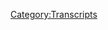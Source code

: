 {{Transcript
    | title         = [[We'll Be Back On Monday]]
    | caption       = [https://knowledgefight.libsyn.com/well-be-back-on-monday Listen to this episode on Libsyn]
    | episodeNumber = [[We'll Be Back On Monday|S009]]
    | length        = 00:07:12
}}

{{MessageBox
    | header     = Warning: Bot Generated Content
    | text       = This transcript was automatically generated by transcription software and likely contains many mistakes and misattributions. Please check the audio for definitive quotes, attribution, and context.
    | image      = N3yvass4myg91.webp
    | imagewidth = 50px
    | id         = warning
}}

{{TranscriptBlock
    | name      = Unknown Speaker
    | timestamp = 00:00:00.000
    | text      = I'm a policy wonk.
}}

{{TranscriptBlock
    | name      = Unknown Speaker
    | timestamp = 00:00:01.159
    | text      = Hey, everybody. Dan here.
}}

{{TranscriptBlock
    | name      = Unknown Speaker
    | timestamp = 00:00:02.960
    | text      = Hi, I'm Jordan.
}}

{{TranscriptBlock
    | name      = Unknown Speaker
    | timestamp = 00:00:04.040
    | text      = Hey, how's it going, buddy?
}}

{{TranscriptBlock
    | name      = Unknown Speaker
    | timestamp = 00:00:05.200
    | text      = I am also here.
}}

{{TranscriptBlock
    | name      = Unknown Speaker
    | timestamp = 00:00:06.120
    | text      = I just wanted to take a quick little moment to give you a little bit of a heads up that we are taking this Friday off from an episode.
}}

{{TranscriptBlock
    | name      = Unknown Speaker
    | timestamp = 00:00:13.480
    | text      = But we will be back on Monday.
}}

{{TranscriptBlock
    | name      = Unknown Speaker
    | timestamp = 00:00:14.919
    | text      = There's just so much to get handled in terms of the move.
}}

{{TranscriptBlock
    | name      = Unknown Speaker
    | timestamp = 00:00:18.039
    | text      = Moving is nuts.
}}

{{TranscriptBlock
    | name      = Unknown Speaker
    | timestamp = 00:00:18.879
    | text      = Yeah, I mean, a lot of it I was able to take care of and gradually do.
}}

{{TranscriptBlock
    | name      = Unknown Speaker
    | timestamp = 00:00:23.160
    | text      = But there's, you know, you always get blindsided by various things like so much, so many accounts to move.
}}

{{TranscriptBlock
    | name      = Unknown Speaker
    | timestamp = 00:00:29.960
    | text      = Move over like utilities and stuff.
}}

{{TranscriptBlock
    | name      = Unknown Speaker
    | timestamp = 00:00:32.000
    | text      = It's a lot.
}}

{{TranscriptBlock
    | name      = Unknown Speaker
    | timestamp = 00:00:33.240
    | text      = So I'm just going to take a one-off me day here, but we'll be back.
}}

{{TranscriptBlock
    | name      = Unknown Speaker
    | timestamp = 00:00:38.000
    | text      = Absolutely. I think that's a great idea.
}}

{{TranscriptBlock
    | name      = Unknown Speaker
    | timestamp = 00:00:39.960
    | text      = You should definitely take the day off.
}}

{{TranscriptBlock
    | name      = Unknown Speaker
    | timestamp = 00:00:42.079
    | text      = Yeah, it pains me.
}}

{{TranscriptBlock
    | name      = Unknown Speaker
    | timestamp = 00:00:43.520
    | text      = For God's sakes, clean off your soundboard.
}}

{{TranscriptBlock
    | name      = Unknown Speaker
    | timestamp = 00:00:46.679
    | text      = For God's sakes, get that compressed air for once.
}}

{{TranscriptBlock
    | name      = Unknown Speaker
    | timestamp = 00:00:49.479
    | text      = You're a dick.
}}

{{TranscriptBlock
    | name      = Unknown Speaker
    | timestamp = 00:00:50.399
    | text      = Damn it!
}}

{{TranscriptBlock
    | name      = Unknown Speaker
    | timestamp = 00:00:52.759
    | text      = Don't tell me what to do with my soundboard, because if you do...
}}

{{TranscriptBlock
    | name      = Unknown Speaker
    | timestamp = 00:00:55.320
    | text      = You're an asshole.
}}

{{TranscriptBlock
    | name      = Unknown Speaker
    | timestamp = 00:00:56.439
    | text      = Damn it!
}}

{{TranscriptBlock
    | name      = Unknown Speaker
    | timestamp = 00:00:57.000
    | text      = Don't tell me what to do.
}}

{{TranscriptBlock
    | name      = Unknown Speaker
    | timestamp = 00:00:58.840
    | text      = Ah, shit.
}}

{{TranscriptBlock
    | name      = Unknown Speaker
    | timestamp = 00:00:59.679
    | text      = Yeah, well, I mean, in the move, I'll dust that stuff off.
}}

{{TranscriptBlock
    | name      = Unknown Speaker
    | timestamp = 00:01:02.960
    | text      = But yeah, I don't know, it pains me.
}}

{{TranscriptBlock
    | name      = Unknown Speaker
    | timestamp = 00:01:05.799
    | text      = I wish we could do a stupid episode, but we'll be back on Monday and everything.
}}

{{TranscriptBlock
    | name      = Unknown Speaker
    | timestamp = 00:01:11.640
    | text      = And thank you to everybody who's been so supportive and kind about telling me to take a week off and what have you.
}}

{{TranscriptBlock
    | name      = Unknown Speaker
    | timestamp = 00:01:18.640
    | text      = And just people being excited for the new place and the new pet.
}}

{{TranscriptBlock
    | name      = Unknown Speaker
    | timestamp = 00:01:23.079
    | text      = Yes, we are all very excited.
}}

{{TranscriptBlock
    | name      = Unknown Speaker
    | timestamp = 00:01:24.079
    | text      = The new animal friend, which I think I've made a decision on, which will be forthcoming.
}}

{{TranscriptBlock
    | name      = Unknown Speaker
    | timestamp = 00:01:27.959
    | text      = Ooh, now you're teasing?
}}

{{TranscriptBlock
    | name      = Unknown Speaker
    | timestamp = 00:01:29.480
    | text      = I'm not teasing because I haven't fully made this decision, but I'm leaning very heavily in one direction.
}}

{{TranscriptBlock
    | name      = Unknown Speaker
    | timestamp = 00:01:35.159
    | text      = It'll actually shock the world.
}}

{{TranscriptBlock
    | name      = Unknown Speaker
    | timestamp = 00:01:36.640
    | text      = The announcement will shock the world.
}}

{{TranscriptBlock
    | name      = Unknown Speaker
    | timestamp = 00:01:39.159
    | text      = Yes.
}}

{{TranscriptBlock
    | name      = Unknown Speaker
    | timestamp = 00:01:40.159
    | text      = Anyway, the Seltzer website has been updated.
}}

{{TranscriptBlock
    | name      = Unknown Speaker
    | timestamp = 00:01:43.079
    | text      = Ooh, here's something we can do.
}}

{{TranscriptBlock
    | name      = Unknown Speaker
    | timestamp = 00:01:44.920
    | text      = What's that?
}}

{{TranscriptBlock
    | name      = Unknown Speaker
    | timestamp = 00:01:45.799
    | text      = I know people love my food reviews, so let's do a little bit of a food conversation.
}}

{{TranscriptBlock
    | name      = Unknown Speaker
    | timestamp = 00:01:50.040
    | text      = All right, what do you got?
}}

{{TranscriptBlock
    | name      = Unknown Speaker
    | timestamp = 00:01:51.079
    | text      = I have two foods.
}}

{{TranscriptBlock
    | name      = Unknown Speaker
    | timestamp = 00:01:51.879
    | text      = Two foods.
}}

{{TranscriptBlock
    | name      = Unknown Speaker
    | timestamp = 00:01:52.480
    | text      = I tried this last week or so.
}}

{{TranscriptBlock
    | name      = Unknown Speaker
    | timestamp = 00:01:54.159
    | text      = Good and bad.
}}

{{TranscriptBlock
    | name      = Unknown Speaker
    | timestamp = 00:01:55.000
    | text      = No, well, I don't know, maybe.
}}

{{TranscriptBlock
    | name      = Unknown Speaker
    | timestamp = 00:01:57.359
    | text      = Meh.
}}

{{TranscriptBlock
    | name      = Unknown Speaker
    | timestamp = 00:01:58.599
    | text      = I expected both to be terrible.
}}

{{TranscriptBlock
    | name      = Unknown Speaker
    | timestamp = 00:02:00.000
    | text      = Sure, sure.
}}

{{TranscriptBlock
    | name      = Unknown Speaker
    | timestamp = 00:02:00.840
    | text      = One.
}}

{{TranscriptBlock
    | name      = Unknown Speaker
    | timestamp = 00:02:01.400
    | text      = Yes.
}}

{{TranscriptBlock
    | name      = Unknown Speaker
    | timestamp = 00:02:02.359
    | text      = Pop-Tarts.
}}

{{TranscriptBlock
    | name      = Unknown Speaker
    | timestamp = 00:02:03.159
    | text      = Pop-Tarts, which kind?
}}

{{TranscriptBlock
    | name      = Unknown Speaker
    | timestamp = 00:02:04.159
    | text      = Fruity, Fruit Loops.
}}

{{TranscriptBlock
    | name      = Unknown Speaker
    | timestamp = 00:02:06.159
    | text      = Fruit Loops, get the fuck out of here.
}}

{{TranscriptBlock
    | name      = Unknown Speaker
    | timestamp = 00:02:07.680
    | text      = I found a single pack at the corner store.
}}

{{TranscriptBlock
    | name      = Unknown Speaker
    | timestamp = 00:02:11.520
    | text      = There shouldn't even have been that many.
}}

{{TranscriptBlock
    | name      = Unknown Speaker
    | timestamp = 00:02:12.840
    | text      = I agreed.
}}

{{TranscriptBlock
    | name      = Unknown Speaker
    | timestamp = 00:02:14.840
    | text      = I don't like Pop-Tarts to begin with.
}}

{{TranscriptBlock
    | name      = Unknown Speaker
    | timestamp = 00:02:17.159
    | text      = I think they're trash.
}}

{{TranscriptBlock
    | name      = Unknown Speaker
    | timestamp = 00:02:18.280
    | text      = I hate them.
}}

{{TranscriptBlock
    | name      = Unknown Speaker
    | timestamp = 00:02:20.159
    | text      = I think they're a bad way to have food delivered to your mouth.
}}

{{TranscriptBlock
    | name      = Unknown Speaker
    | timestamp = 00:02:24.080
    | text      = I think most of them are glorified candy or whatever.
}}

{{TranscriptBlock
    | name      = Unknown Speaker
    | timestamp = 00:02:28.360
    | text      = There's those ones that are like a fucking hot fudge sundae.
}}

{{TranscriptBlock
    | name      = Unknown Speaker
    | timestamp = 00:02:31.759
    | text      = Yeah, I know.
}}

{{TranscriptBlock
    | name      = Unknown Speaker
    | timestamp = 00:02:32.360
    | text      = They're bananas.
}}

{{TranscriptBlock
    | name      = Unknown Speaker
    | timestamp = 00:02:33.560
    | text      = Although I will eat those for dessert, maybe.
}}

{{TranscriptBlock
    | name      = Unknown Speaker
    | timestamp = 00:02:35.800
    | text      = Cinnamon brown sugar is the only way to go.
}}

{{TranscriptBlock
    | name      = Unknown Speaker
    | timestamp = 00:02:37.800
    | text      = As a breakfast, no good.
}}

{{TranscriptBlock
    | name      = Unknown Speaker
    | timestamp = 00:02:39.199
    | text      = Maybe a s'more.
}}

{{TranscriptBlock
    | name      = Unknown Speaker
    | timestamp = 00:02:39.879
    | text      = Fruit punch, or Fruit Loops.
}}

{{TranscriptBlock
    | name      = Unknown Speaker
    | timestamp = 00:02:42.680
    | text      = Super crazy, though.
}}

{{TranscriptBlock
    | name      = Unknown Speaker
    | timestamp = 00:02:43.800
    | text      = Like, I can't resist the call of that.
}}

{{TranscriptBlock
    | name      = Unknown Speaker
    | timestamp = 00:02:45.280
    | text      = Yeah, your addiction to novelty is beyond me, but.
}}

{{TranscriptBlock
    | name      = Unknown Speaker
    | timestamp = 00:02:48.039
    | text      = So I grabbed them, and I heated them up.
}}

{{TranscriptBlock
    | name      = Unknown Speaker
    | timestamp = 00:02:50.680
    | text      = I expected it to be terrible.
}}

{{TranscriptBlock
    | name      = Unknown Speaker
    | timestamp = 00:02:51.919
    | text      = How'd you heat them up, toaster?
}}

{{TranscriptBlock
    | name      = Unknown Speaker
    | timestamp = 00:02:52.879
    | text      = Toaster oven.
}}

{{TranscriptBlock
    | name      = Unknown Speaker
    | timestamp = 00:02:54.120
    | text      = Toaster oven or toaster oven?
}}

{{TranscriptBlock
    | name      = Unknown Speaker
    | timestamp = 00:02:55.639
    | text      = And then I did what I always do with Pop-Tarts,
}}

{{TranscriptBlock
    | name      = Unknown Speaker
    | timestamp = 00:02:57.800
    | text      = to just cut off the edges, because it's too much
}}

{{TranscriptBlock
    | name      = Unknown Speaker
    | timestamp = 00:02:59.879
    | text      = of the pastry, and it's gross.
}}

{{TranscriptBlock
    | name      = Unknown Speaker
    | timestamp = 00:03:01.919
    | text      = So got rid of those edges.
}}

{{TranscriptBlock
    | name      = Unknown Speaker
    | timestamp = 00:03:03.159
    | text      = That's a detail I didn't know about you.
}}

{{TranscriptBlock
    | name      = Unknown Speaker
    | timestamp = 00:03:05.520
    | text      = What?
}}

{{TranscriptBlock
    | name      = Unknown Speaker
    | timestamp = 00:03:06.039
    | text      = Did I cut the edges off a Pop-Tart?
}}

{{TranscriptBlock
    | name      = Unknown Speaker
    | timestamp = 00:03:07.560
    | text      = It's too much of that gross pastry.
}}

{{TranscriptBlock
    | name      = Unknown Speaker
    | timestamp = 00:03:10.400
    | text      = No, no.
}}

{{TranscriptBlock
    | name      = Unknown Speaker
    | timestamp = 00:03:12.080
    | text      = I did not eat that.
}}

{{TranscriptBlock
    | name      = Unknown Speaker
    | timestamp = 00:03:13.439
    | text      = So I got the edges off.
}}

{{TranscriptBlock
    | name      = Unknown Speaker
    | timestamp = 00:03:14.360
    | text      = All right.
}}

{{TranscriptBlock
    | name      = Unknown Speaker
    | timestamp = 00:03:15.360
    | text      = Really good.
}}

{{TranscriptBlock
    | name      = Unknown Speaker
    | timestamp = 00:03:16.960
    | text      = Really good.
}}

{{TranscriptBlock
    | name      = Unknown Speaker
    | timestamp = 00:03:17.599
    | text      = I hate to say it.
}}

{{TranscriptBlock
    | name      = Unknown Speaker
    | timestamp = 00:03:18.400
    | text      = Really good.
}}

{{TranscriptBlock
    | name      = Unknown Speaker
    | timestamp = 00:03:19.240
    | text      = Well, I mean, not really good.
}}

{{TranscriptBlock
    | name      = Unknown Speaker
    | timestamp = 00:03:20.560
    | text      = I don't want it for breakfast, but it was shockingly
}}

{{TranscriptBlock
    | name      = Unknown Speaker
    | timestamp = 00:03:23.479
    | text      = close to Fruit Loops.
}}

{{TranscriptBlock
    | name      = Unknown Speaker
    | timestamp = 00:03:25.080
    | text      = Yeah, because the flavor of the inside, the filling.
}}

{{TranscriptBlock
    | name      = Unknown Speaker
    | timestamp = 00:03:28.840
    | text      = Was it gooey?
}}

{{TranscriptBlock
    | name      = Unknown Speaker
    | timestamp = 00:03:29.680
    | text      = Yeah, but it tasted like a Fruit Loop.
}}

{{TranscriptBlock
    | name      = Unknown Speaker
    | timestamp = 00:03:33.360
    | text      = And then because of the frosting on top,
}}

{{TranscriptBlock
    | name      = Unknown Speaker
    | timestamp = 00:03:36.960
    | text      = that recreated the sort of sugary vibe of the Fruit Loop.
}}

{{TranscriptBlock
    | name      = Unknown Speaker
    | timestamp = 00:03:40.759
    | text      = I thought it was very accurate to a Fruit Loop.
}}

{{TranscriptBlock
    | name      = Unknown Speaker
    | timestamp = 00:03:43.000
    | text      = And I felt really ashamed afterwards,
}}

{{TranscriptBlock
    | name      = Unknown Speaker
    | timestamp = 00:03:45.080
    | text      = because I was like, well, you guys nailed it.
}}

{{TranscriptBlock
    | name      = Unknown Speaker
    | timestamp = 00:03:46.879
    | text      = You set out to make a Fruit Loop Pop-Tart, and you did.
}}

{{TranscriptBlock
    | name      = Unknown Speaker
    | timestamp = 00:03:49.439
    | text      = Got to give it to you.
}}

{{TranscriptBlock
    | name      = Unknown Speaker
    | timestamp = 00:03:50.680
    | text      = I got to give it up to those Somali pirates.
}}

{{TranscriptBlock
    | name      = Unknown Speaker
    | timestamp = 00:03:52.879
    | text      = Very accurate.
}}

{{TranscriptBlock
    | name      = Unknown Speaker
    | timestamp = 00:03:55.039
    | text      = See, I don't like that.
}}

{{TranscriptBlock
    | name      = Unknown Speaker
    | timestamp = 00:03:56.000
    | text      = I don't like transforming texture.
}}

{{TranscriptBlock
    | name      = Unknown Speaker
    | timestamp = 00:03:57.840
    | text      = I don't like the same taste turning
}}

{{TranscriptBlock
    | name      = Unknown Speaker
    | timestamp = 00:03:59.240
    | text      = into a different texture.
}}

{{TranscriptBlock
    | name      = Unknown Speaker
    | timestamp = 00:04:00.080
    | text      = I need the taste and the texture to match up.
}}

{{TranscriptBlock
    | name      = Unknown Speaker
    | timestamp = 00:04:02.000
    | text      = If I taste a Fruit Loop, it better be crunchy.
}}

{{TranscriptBlock
    | name      = Unknown Speaker
    | timestamp = 00:04:04.280
    | text      = I can't have it turn into chewy.
}}

{{TranscriptBlock
    | name      = Unknown Speaker
    | timestamp = 00:04:05.759
    | text      = I don't disagree with you as a whole.
}}

{{TranscriptBlock
    | name      = Unknown Speaker
    | timestamp = 00:04:08.599
    | text      = But I went in expecting garbage, and it wasn't that bad.
}}

{{TranscriptBlock
    | name      = Unknown Speaker
    | timestamp = 00:04:13.080
    | text      = So I applaud them.
}}

{{TranscriptBlock
    | name      = Unknown Speaker
    | timestamp = 00:04:14.039
    | text      = Perfect.
}}

{{TranscriptBlock
    | name      = Unknown Speaker
    | timestamp = 00:04:15.120
    | text      = Second thing.
}}

{{TranscriptBlock
    | name      = Unknown Speaker
    | timestamp = 00:04:15.680
    | text      = Second thing.
}}

{{TranscriptBlock
    | name      = Unknown Speaker
    | timestamp = 00:04:16.319
    | text      = New Oreo on the scene that I found.
}}

{{TranscriptBlock
    | name      = Unknown Speaker
    | timestamp = 00:04:18.959
    | text      = Tiramisu.
}}

{{TranscriptBlock
    | name      = Unknown Speaker
    | timestamp = 00:04:20.000
    | text      = Tiramisu Oreo?
}}

{{TranscriptBlock
    | name      = Unknown Speaker
    | timestamp = 00:04:21.680
    | text      = Who are these people?
}}

{{TranscriptBlock
    | name      = Unknown Speaker
    | timestamp = 00:04:22.920
    | text      = They're crazy.
}}

{{TranscriptBlock
    | name      = Unknown Speaker
    | timestamp = 00:04:23.480
    | text      = Where are we coming from?
}}

{{TranscriptBlock
    | name      = Unknown Speaker
    | timestamp = 00:04:24.959
    | text      = So here's what happened.
}}

{{TranscriptBlock
    | name      = Unknown Speaker
    | timestamp = 00:04:26.560
    | text      = I thought this was very exciting.
}}

{{TranscriptBlock
    | name      = Unknown Speaker
    | timestamp = 00:04:30.120
    | text      = I got home, grabbed one of these Oreos out.
}}

{{TranscriptBlock
    | name      = Unknown Speaker
    | timestamp = 00:04:34.759
    | text      = As I was eating it, I realized, I don't think
}}

{{TranscriptBlock
    | name      = Unknown Speaker
    | timestamp = 00:04:37.199
    | text      = I've ever had Tiramisu.
}}

{{TranscriptBlock
    | name      = Unknown Speaker
    | timestamp = 00:04:38.240
    | text      = You don't think you've ever had Tiramisu?
}}

{{TranscriptBlock
    | name      = Unknown Speaker
    | timestamp = 00:04:42.079
    | text      = No.
}}

{{TranscriptBlock
    | name      = Unknown Speaker
    | timestamp = 00:04:42.360
    | text      = Really?
}}

{{TranscriptBlock
    | name      = Unknown Speaker
    | timestamp = 00:04:42.839
    | text      = I don't think so.
}}

{{TranscriptBlock
    | name      = Unknown Speaker
    | timestamp = 00:04:43.439
    | text      = Really?
}}

{{TranscriptBlock
    | name      = Unknown Speaker
    | timestamp = 00:04:43.959
    | text      = I thought that I had.
}}

{{TranscriptBlock
    | name      = Unknown Speaker
    | timestamp = 00:04:44.959
    | text      = Never?
}}

{{TranscriptBlock
    | name      = Unknown Speaker
    | timestamp = 00:04:45.439
    | text      = Not at a wedding?
}}

{{TranscriptBlock
    | name      = Unknown Speaker
    | timestamp = 00:04:46.199
    | text      = Not at somewhere?
}}

{{TranscriptBlock
    | name      = Unknown Speaker
    | timestamp = 00:04:47.560
    | text      = Not that I can remember.
}}

{{TranscriptBlock
    | name      = Unknown Speaker
    | timestamp = 00:04:49.480
    | text      = Did it taste like a Tiramisu?
}}

{{TranscriptBlock
    | name      = Unknown Speaker
    | timestamp = 00:04:51.199
    | text      = That's the question I can't answer.
}}

{{TranscriptBlock
    | name      = Unknown Speaker
    | timestamp = 00:04:52.879
    | text      = Did it taste good?
}}

{{TranscriptBlock
    | name      = Unknown Speaker
    | timestamp = 00:04:53.680
    | text      = Not great.
}}

{{TranscriptBlock
    | name      = Unknown Speaker
    | timestamp = 00:04:54.800
    | text      = Tastes fine.
}}

{{TranscriptBlock
    | name      = Unknown Speaker
    | timestamp = 00:04:55.519
    | text      = Well, that's about what a Tiramisu tastes like.
}}

{{TranscriptBlock
    | name      = Unknown Speaker
    | timestamp = 00:04:57.600
    | text      = Kind of coffee-ish?
}}

{{TranscriptBlock
    | name      = Unknown Speaker
    | timestamp = 00:04:58.160
    | text      = Is that the vibe of a Tiramisu?
}}

{{TranscriptBlock
    | name      = Unknown Speaker
    | timestamp = 00:04:59.519
    | text      = Basically.
}}

{{TranscriptBlock
    | name      = Unknown Speaker
    | timestamp = 00:05:00.000
    | text      = Yeah, okay.
}}

{{TranscriptBlock
    | name      = Unknown Speaker
    | timestamp = 00:05:00.439
    | text      = It's not great.
}}

{{TranscriptBlock
    | name      = Unknown Speaker
    | timestamp = 00:05:00.920
    | text      = No.
}}

{{TranscriptBlock
    | name      = Unknown Speaker
    | timestamp = 00:05:01.319
    | text      = No.
}}

{{TranscriptBlock
    | name      = Unknown Speaker
    | timestamp = 00:05:01.759
    | text      = Nobody's ever been like, God, I need a Tiramisu right now.
}}

{{TranscriptBlock
    | name      = Unknown Speaker
    | timestamp = 00:05:05.000
    | text      = I have heard that from people before.
}}

{{TranscriptBlock
    | name      = Unknown Speaker
    | timestamp = 00:05:06.279
    | text      = When?
}}

{{TranscriptBlock
    | name      = Unknown Speaker
    | timestamp = 00:05:06.800
    | text      = It's been a while.
}}

{{TranscriptBlock
    | name      = Unknown Speaker
    | timestamp = 00:05:07.879
    | text      = Yeah.
}}

{{TranscriptBlock
    | name      = Unknown Speaker
    | timestamp = 00:05:08.319
    | text      = I, God, I need a Tiramisu.
}}

{{TranscriptBlock
    | name      = Unknown Speaker
    | timestamp = 00:05:10.800
    | text      = Oh, it's four a.m.
}}

{{TranscriptBlock
    | name      = Unknown Speaker
    | timestamp = 00:05:12.079
    | text      = I just got out of the bar.
}}

{{TranscriptBlock
    | name      = Unknown Speaker
    | timestamp = 00:05:13.399
    | text      = I just need a Tiramisu right now, guys.
}}

{{TranscriptBlock
    | name      = Unknown Speaker
    | timestamp = 00:05:15.519
    | text      = For a cannoli.
}}

{{TranscriptBlock
    | name      = Unknown Speaker
    | timestamp = 00:05:16.480
    | text      = Yeah, it was a really interesting experience for me
}}

{{TranscriptBlock
    | name      = Unknown Speaker
    | timestamp = 00:05:20.000
    | text      = to have that realization mid-Oreo that, like,
}}

{{TranscriptBlock
    | name      = Unknown Speaker
    | timestamp = 00:05:23.879
    | text      = I haven't had what this is pretending to be.
}}

{{TranscriptBlock
    | name      = Unknown Speaker
    | timestamp = 00:05:26.560
    | text      = You have no frame of reference for it.
}}

{{TranscriptBlock
    | name      = Unknown Speaker
    | timestamp = 00:05:27.720
    | text      = No, certainly not.
}}

{{TranscriptBlock
    | name      = Unknown Speaker
    | timestamp = 00:05:28.839
    | text      = Could be dead on, could be a lie.
}}

{{TranscriptBlock
    | name      = Unknown Speaker
    | timestamp = 00:05:30.639
    | text      = I could give the middle finger to the Swedish Fish Oreo
}}

{{TranscriptBlock
    | name      = Unknown Speaker
    | timestamp = 00:05:33.240
    | text      = because I've had Swedish Fish before,
}}

{{TranscriptBlock
    | name      = Unknown Speaker
    | timestamp = 00:05:35.040
    | text      = and I'm aware of what that's going to be.
}}

{{TranscriptBlock
    | name      = Unknown Speaker
    | timestamp = 00:05:36.439
    | text      = There's a Swedish Fish Oreo?
}}

{{TranscriptBlock
    | name      = Unknown Speaker
    | timestamp = 00:05:38.000
    | text      = Yeah, I made you eat one.
}}

{{TranscriptBlock
    | name      = Unknown Speaker
    | timestamp = 00:05:39.360
    | text      = Oh, that's right.
}}

{{TranscriptBlock
    | name      = Unknown Speaker
    | timestamp = 00:05:39.879
    | text      = It was a ways back.
}}

{{TranscriptBlock
    | name      = Unknown Speaker
    | timestamp = 00:05:40.920
    | text      = Wow, yeah, no, you're right.
}}

{{TranscriptBlock
    | name      = Unknown Speaker
    | timestamp = 00:05:42.360
    | text      = That is, yeah, yeah.
}}

{{TranscriptBlock
    | name      = Unknown Speaker
    | timestamp = 00:05:44.240
    | text      = Or the, what was the other one?
}}

{{TranscriptBlock
    | name      = Unknown Speaker
    | timestamp = 00:05:45.720
    | text      = The one that had, like, Pop Rocks in it.
}}

{{TranscriptBlock
    | name      = Unknown Speaker
    | timestamp = 00:05:47.959
    | text      = Oh, that one was gross.
}}

{{TranscriptBlock
    | name      = Unknown Speaker
    | timestamp = 00:05:48.639
    | text      = I enjoyed that.
}}

{{TranscriptBlock
    | name      = Unknown Speaker
    | timestamp = 00:05:49.480
    | text      = You liked that one?
}}

{{TranscriptBlock
    | name      = Unknown Speaker
    | timestamp = 00:05:50.439
    | text      = I like Pop Rocks.
}}

{{TranscriptBlock
    | name      = Unknown Speaker
    | timestamp = 00:05:51.399
    | text      = I don't like Pop Rocks.
}}

{{TranscriptBlock
    | name      = Unknown Speaker
    | timestamp = 00:05:52.279
    | text      = OK.
}}

{{TranscriptBlock
    | name      = Unknown Speaker
    | timestamp = 00:05:53.399
    | text      = I don't like Pop Rocks alone.
}}

{{TranscriptBlock
    | name      = Unknown Speaker
    | timestamp = 00:05:55.519
    | text      = Right.
}}

{{TranscriptBlock
    | name      = Unknown Speaker
    | timestamp = 00:05:55.959
    | text      = Incorporated into something like an Oreo,
}}

{{TranscriptBlock
    | name      = Unknown Speaker
    | timestamp = 00:05:58.040
    | text      = it's pretty exciting.
}}

{{TranscriptBlock
    | name      = Unknown Speaker
    | timestamp = 00:05:59.399
    | text      = Mm, no.
}}

{{TranscriptBlock
    | name      = Unknown Speaker
    | timestamp = 00:06:00.360
    | text      = Pretty exciting.
}}

{{TranscriptBlock
    | name      = Unknown Speaker
    | timestamp = 00:06:01.160
    | text      = Pop Rocks is just a sprinkle that pisses me off.
}}

{{TranscriptBlock
    | name      = Unknown Speaker
    | timestamp = 00:06:03.800
    | text      = OK.
}}

{{TranscriptBlock
    | name      = Unknown Speaker
    | timestamp = 00:06:04.480
    | text      = It's an aggressive sprinkle.
}}

{{TranscriptBlock
    | name      = Unknown Speaker
    | timestamp = 00:06:05.480
    | text      = It's an aggressive sprinkle.
}}

{{TranscriptBlock
    | name      = Unknown Speaker
    | timestamp = 00:06:06.639
    | text      = So here's the deal.
}}

{{TranscriptBlock
    | name      = Unknown Speaker
    | timestamp = 00:06:07.560
    | text      = Yes.
}}

{{TranscriptBlock
    | name      = Unknown Speaker
    | timestamp = 00:06:08.480
    | text      = Fruit Loop Pop Tart, I don't even know how to rate these.
}}

{{TranscriptBlock
    | name      = Unknown Speaker
    | timestamp = 00:06:12.639
    | text      = I would say what it is is it exceeded my expectations
}}

{{TranscriptBlock
    | name      = Unknown Speaker
    | timestamp = 00:06:15.759
    | text      = and pleasantly surprised me.
}}

{{TranscriptBlock
    | name      = Unknown Speaker
    | timestamp = 00:06:17.759
    | text      = And if I were giving advice to people who are trying
}}

{{TranscriptBlock
    | name      = Unknown Speaker
    | timestamp = 00:06:19.920
    | text      = to find, like, weird novelty food,
}}

{{TranscriptBlock
    | name      = Unknown Speaker
    | timestamp = 00:06:22.160
    | text      = if you're interested in that, give it a shot,
}}

{{TranscriptBlock
    | name      = Unknown Speaker
    | timestamp = 00:06:23.839
    | text      = because it does not disappoint.
}}

{{TranscriptBlock
    | name      = Unknown Speaker
    | timestamp = 00:06:24.920
    | text      = OK, good.
}}

{{TranscriptBlock
    | name      = Unknown Speaker
    | timestamp = 00:06:25.879
    | text      = If you really like tiramisu, I don't know, try one.
}}

{{TranscriptBlock
    | name      = Unknown Speaker
    | timestamp = 00:06:29.959
    | text      = Maybe it's like tiramisu.
}}

{{TranscriptBlock
    | name      = Unknown Speaker
    | timestamp = 00:06:31.240
    | text      = I couldn't tell you.
}}

{{TranscriptBlock
    | name      = Unknown Speaker
    | timestamp = 00:06:32.759
    | text      = If you don't like tiramisu, maybe try one.
}}

{{TranscriptBlock
    | name      = Unknown Speaker
    | timestamp = 00:06:34.680
    | text      = It doesn't taste like tiramisu.
}}

{{TranscriptBlock
    | name      = Unknown Speaker
    | timestamp = 00:06:35.959
    | text      = Who knows?
}}

{{TranscriptBlock
    | name      = Unknown Speaker
    | timestamp = 00:06:36.560
    | text      = I have no idea.
}}

{{TranscriptBlock
    | name      = Unknown Speaker
    | timestamp = 00:06:37.439
    | text      = Maybe it tastes like a regular Oreo
}}

{{TranscriptBlock
    | name      = Unknown Speaker
    | timestamp = 00:06:38.839
    | text      = with a little bit of coffee.
}}

{{TranscriptBlock
    | name      = Unknown Speaker
    | timestamp = 00:06:39.959
    | text      = Maybe.
}}

{{TranscriptBlock
    | name      = Unknown Speaker
    | timestamp = 00:06:40.720
    | text      = I don't know.
}}

{{TranscriptBlock
    | name      = Unknown Speaker
    | timestamp = 00:06:41.240
    | text      = Anyway, this has been my novelty food review.
}}

{{TranscriptBlock
    | name      = Unknown Speaker
    | timestamp = 00:06:44.199
    | text      = And Jordan, if you didn't enjoy that.
}}

{{TranscriptBlock
    | name      = Unknown Speaker
    | timestamp = 00:06:46.319
    | text      = You're a jerk.
}}

{{TranscriptBlock
    | name      = Unknown Speaker
    | timestamp = 00:06:49.439
    | text      = We've got to get out of here.
}}

{{TranscriptBlock
    | name      = Unknown Speaker
    | timestamp = 00:06:50.639
    | text      = Yeah, we do.
}}

{{TranscriptBlock
    | name      = Unknown Speaker
    | timestamp = 00:06:51.279
    | text      = So we'll be back.
}}

{{TranscriptBlock
    | name      = Unknown Speaker
    | timestamp = 00:06:52.040
    | text      = But thanks for your patience, everyone out there.
}}

{{TranscriptBlock
    | name      = Unknown Speaker
    | timestamp = 00:06:54.160
    | text      = We really appreciate it.
}}

{{TranscriptBlock
    | name      = Unknown Speaker
    | timestamp = 00:06:55.240
    | text      = And once we're all settled in, everything
}}

{{TranscriptBlock
    | name      = Unknown Speaker
    | timestamp = 00:06:57.000
    | text      = will be so spectacular.
}}

{{TranscriptBlock
    | name      = Unknown Speaker
    | timestamp = 00:06:58.319
    | text      = And there will be a new pet.
}}

{{TranscriptBlock
    | name      = Unknown Speaker
    | timestamp = 00:06:59.560
    | text      = And we'll talk to you soon.
}}

{{TranscriptBlock
    | name      = Unknown Speaker
    | timestamp = 00:07:01.279
    | text      = Right?
}}

{{TranscriptBlock
    | name      = Unknown Speaker
    | timestamp = 00:07:01.839
    | text      = Yes, we will.
}}

{{TranscriptBlock
    | name      = Unknown Speaker
    | timestamp = 00:07:02.480
    | text      = OK.
}}

{{TranscriptBlock
    | name      = Unknown Speaker
    | timestamp = 00:07:03.120
    | text      = Andy in Kansas, you're on the air.
}}

{{TranscriptBlock
    | name      = Unknown Speaker
    | timestamp = 00:07:04.560
    | text      = Thanks for holding.
}}

{{TranscriptBlock
    | name      = Unknown Speaker
    | timestamp = 00:07:07.199
    | text      = Hello, Alex.
}}

{{TranscriptBlock
    | name      = Unknown Speaker
    | timestamp = 00:07:07.839
    | text      = I'm a first time caller.
}}

{{TranscriptBlock
    | name      = Unknown Speaker
    | timestamp = 00:07:08.800
    | text      = I'm a huge fan.
}}

{{TranscriptBlock
    | name      = Unknown Speaker
    | timestamp = 00:07:09.560
    | text      = I love your work.
}}

{{TranscriptBlock
    | name      = Unknown Speaker
    | timestamp = 00:07:10.439
    | text      = I love you.
}}

[[Category:Transcripts]]
